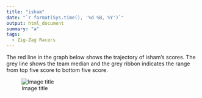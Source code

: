 ```yaml
---
title: "isham"
date: "`r format(Sys.time(), '%d %B, %Y')`"
output: html_document
summary: "a"
tags:
  - Zig-Zag Racers
---
```


The red line in the graph below shows the trajectory of isham's scores. The grey line shows the team median and the grey ribbon indicates the range from top five score to bottom five score.

![Image title](isham.jpg)
